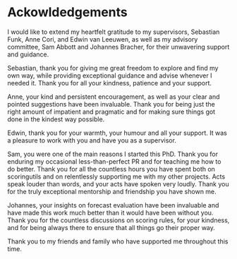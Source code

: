 # Ackowldedgements {-}

I would like to extend my heartfelt gratitude to my supervisors, Sebastian Funk, Anne Cori, and Edwin van Leeuwen, as well as my advisory committee, Sam Abbott and Johannes Bracher, for their unwavering support and guidance.

Sebastian, thank you for giving me great freedom to explore and find my own way, while providing exceptional guidance and advise whenever I needed it. Thank you for all your kindness, patience and your support.

Anne, your kind and persistent encouragement, as well as your clear and pointed suggestions have been invaluable. Thank you for being just the right amount of impatient and pragmatic and for making sure things got done in the kindest way possible. 

Edwin, thank you for your warmth, your humour and all your support. It was a pleasure to work with you and have you as a supervisor. 

Sam, you were one of the main reasons I started this PhD. Thank you for enduring my occasional less-than-perfect PR and for teaching me how to do better. Thank you for all the countless hours you have spent both on scoringutils and on relentlessly supporting me with my other projects. Acts speak louder than words, and your acts have spoken very loudly. Thank you for the truly exceptional mentorship and friendship you have shown me. 

Johannes, your insights on forecast evaluation have been invaluable and have made this work much better than it would have been without you. Thank you for the countless discussions on scoring rules, for your kindness, and for being always there to ensure that all things go their proper way.

Thank you to my friends and family who have supported me throughout this time. 
